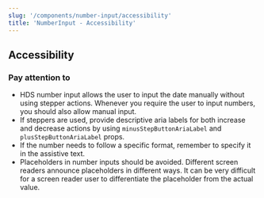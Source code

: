 ```yaml
---
slug: '/components/number-input/accessibility'
title: 'NumberInput - Accessibility'
---
```




## Accessibility

### Pay attention to
- HDS number input allows the user to input the date manually without using stepper actions. Whenever you require the user to input numbers, you should also allow manual input.
- If steppers are used, provide descriptive aria labels for both increase and decrease actions by using `minusStepButtonAriaLabel` and `plusStepButtonAriaLabel` props.
- If the number needs to follow a specific format, remember to specify it in the assistive text.
- Placeholders in number inputs should be avoided. Different screen readers announce placeholders in different ways. It can be very difficult for a screen reader user to differentiate the placeholder from the actual value.
